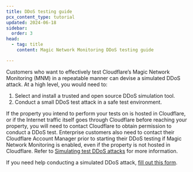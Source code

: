 ```yaml
---
title: DDoS testing guide
pcx_content_type: tutorial
updated: 2024-06-18
sidebar:
  order: 3
head:
  - tag: title
    content: Magic Network Monitoring DDoS testing guide

---
```




Customers who want to effectively test Cloudflare’s Magic Network Monitoring (MNM) in a repeatable manner can devise a simulated DDoS attack. At a high level, you would need to:

1. Select and install a trusted and open source DDoS simulation tool.
2. Conduct a small DDoS test attack in a safe test environment.

If the property you intend to perform your tests on is hosted in Cloudflare, or if the Internet traffic itself goes through Cloudflare before reaching your property, you will need to contact Cloudflare to obtain permission to conduct a DDoS test. Enterprise customers also need to contact their Cloudflare Account Manager prior to starting their DDoS testing if Magic Network Monitoring is enabled, even if the property is not hosted in Cloudflare. Refer to [Simulating test DDoS attacks](/ddos-protection/reference/simulate-ddos-attack/) for more information.

If you need help conducting a simulated DDoS attack, [fill out this form](https://forms.gle/6tBZNu7shoaCmP9h6).
